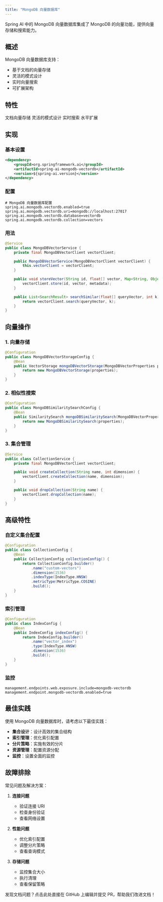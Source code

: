 ```yaml
---
title: "MongoDB 向量数据库"
---
```


Spring AI 中的 MongoDB 向量数据库集成了 MongoDB 的向量功能，提供向量存储和搜索能力。

## 概述

MongoDB 向量数据库支持：
- 基于文档的向量存储
- 灵活的模式设计
- 实时向量搜索
- 可扩展架构

## 特性

<CardGroup cols={2}>
  <Card title="基于文档" icon="file-alt">
    文档向量存储
  </Card>
  <Card title="灵活" icon="sliders-h">
    灵活的模式设计
  </Card>
  <Card title="实时" icon="clock">
    实时搜索
  </Card>
  <Card title="可扩展" icon="arrows-up-down-left-right">
    水平扩展
  </Card>
</CardGroup>

## 实现

### 基本设置

```xml
<dependency>
    <groupId>org.springframework.ai</groupId>
    <artifactId>spring-ai-mongodb-vectordb</artifactId>
    <version>${spring-ai.version}</version>
</dependency>
```

### 配置

```properties
# MongoDB 向量数据库配置
spring.ai.mongodb.vectordb.enabled=true
spring.ai.mongodb.vectordb.uri=mongodb://localhost:27017
spring.ai.mongodb.vectordb.database=vectordb
spring.ai.mongodb.vectordb.collection=vectors
```

### 用法

```java
@Service
public class MongoDBVectorService {
    private final MongoDBVectorClient vectorClient;

    public MongoDBVectorService(MongoDBVectorClient vectorClient) {
        this.vectorClient = vectorClient;
    }

    public void storeVector(String id, float[] vector, Map<String, Object> metadata) {
        vectorClient.store(id, vector, metadata);
    }

    public List<SearchResult> searchSimilar(float[] queryVector, int k) {
        return vectorClient.search(queryVector, k);
    }
}
```

## 向量操作

### 1. 向量存储

```java
@Configuration
public class MongoDBVectorStorageConfig {
    @Bean
    public VectorStorage mongoDBVectorStorage(MongoDBVectorProperties properties) {
        return new MongoDBVectorStorage(properties);
    }
}
```

### 2. 相似性搜索

```java
@Configuration
public class MongoDBSimilaritySearchConfig {
    @Bean
    public SimilaritySearch mongoDBSimilaritySearch(MongoDBVectorProperties properties) {
        return new MongoDBSimilaritySearch(properties);
    }
}
```

### 3. 集合管理

```java
@Service
public class CollectionService {
    private final MongoDBVectorClient vectorClient;

    public void createCollection(String name, int dimension) {
        vectorClient.createCollection(name, dimension);
    }

    public void dropCollection(String name) {
        vectorClient.dropCollection(name);
    }
}
```

## 高级特性

### 自定义集合配置

```java
@Configuration
public class CollectionConfig {
    @Bean
    public CollectionConfig collectionConfig() {
        return CollectionConfig.builder()
            .name("custom-vectors")
            .dimension(1536)
            .indexType(IndexType.HNSW)
            .metricType(MetricType.COSINE)
            .build();
    }
}
```

### 索引管理

```java
@Configuration
public class IndexConfig {
    @Bean
    public IndexConfig indexConfig() {
        return IndexConfig.builder()
            .name("vector_index")
            .type(IndexType.HNSW)
            .dimension(1536)
            .build();
    }
}
```

### 监控

```properties
management.endpoints.web.exposure.include=mongodb-vectordb
management.endpoint.mongodb-vectordb.enabled=true
```

## 最佳实践

<Note>
使用 MongoDB 向量数据库时，请考虑以下最佳实践：
</Note>

- **集合设计**：设计高效的集合结构
- **索引管理**：优化索引配置
- **分片策略**：实施有效的分片
- **资源管理**：配置资源分配
- **监控**：设置全面的监控

## 故障排除

常见问题及解决方案：

1. **连接问题**
   - 验证连接 URI
   - 检查身份验证
   - 查看网络设置

2. **性能问题**
   - 优化索引配置
   - 调整分片策略
   - 查看查询模式

3. **存储问题**
   - 监控集合大小
   - 执行清理
   - 查看保留策略 

<Card title="文档有误？请协助编辑" icon="pencil" href="https://github.com/javaai-pig4cloud-com/javaai-docs/edit/main/spring-ai/api/vectordbs/mongodb.mdx">
  发现文档问题？点击此处直接在 GitHub 上编辑并提交 PR，帮助我们改进文档！
</Card>
